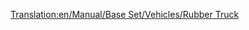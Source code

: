 [[Translation:en/Manual/Base Set/Vehicles/Rubber Truck]]
{{ru/Железнодорожное ТС|Picture=[[File:en/Rubbertruck.png|Вагон для каучука]]
|Имя=Вагон для фруктов
|НормЦена=£1,083 ($2,166)
|НормМасса=19 / 40 т
|НормЁмкость=21 000 литров каучука
|МоноЦена=£1,083 ($2,166)
|МоноМасса=19 / 45 т
|МоноЁмкость=26 000 литров каучука
|МагЦена=£1,083 ($2,166)
|МагМасса=19 / 47 т
|МагЁмкость=28 000 литров каучука
|Опис=В [[ru/Manual/Климат#Субтропический|субтропическом]] климате этим вагоном перевозится [[ru/Manual/Base Set/Economy/Каучук|каучук]] с [[ru/Manual/Base Set/Economy/Плантация гевеи|плантаций гевеи]] на [[ru/Manual/Base Set/Economy/Завод|заводы]].
}}